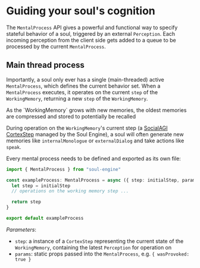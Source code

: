 # Guiding your soul's cognition

The `MentalProcess` API gives a powerful and functional way to specify stateful behavior of a soul, triggered by an external `Perception`. Each incoming perception from the client side gets added to a queue to be processed by the current `MentalProcess`.

## Main thread process

Importantly, a soul only ever has a single (main-threaded) active `MentalProcess`, which defines the current behavior set. When a `MentalProcess` executes, it operates on the current `step` of the `WorkingMemory`, returning a new `step` of the `WorkingMemory`.

 
<Callout type="info" emoji="ℹ️">
As the `WorkingMemory` grows with new memories, the oldest memories are compressed and stored to potentially be recalled
</Callout>

During operation on the `WorkingMemory`'s current step (a [SocialAGI CortexStep](https://www.socialagi.dev/CortexStep/intro) managed by the Soul Engine), a soul will often generate new memories like `internalMonologue` or `externalDialog` and take actions like `speak`.

Every mental process needs to be defined and exported as its own file:

```typescript filename="mentalProcesses/exampleProcess.ts"
import { MentalProcess } from "soul-engine"

const exampleProcess: MentalProcess = async ({ step: initialStep, params }) => {
  let step = initialStep
  // operations on the working memory step ...

  return step
}

export default exampleProcess
```

*Parameters*:
- `step`: a instance of a `CortexStep` representing the current state of the `WorkingMemory`, containing the latest `Perception` for operation on
- `params`: static props passed into the `MentalProcess`, e.g. `{ wasProvoked: true }`
